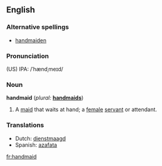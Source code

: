 ==English==

===Alternative spellings===
* [[handmaiden]]

===Pronunciation===
(US) IPA: /ˈhændˌmeɪd/

===Noun===
'''handmaid'''  (''plural:'' '''[[handmaids]]''')
# A [[maid]] that waits at hand; a [[female]] [[servant]] or attendant.

===Translations===
*Dutch: [[dienstmaagd]]
*Spanish: [[azafata]]

[[fr:handmaid]]